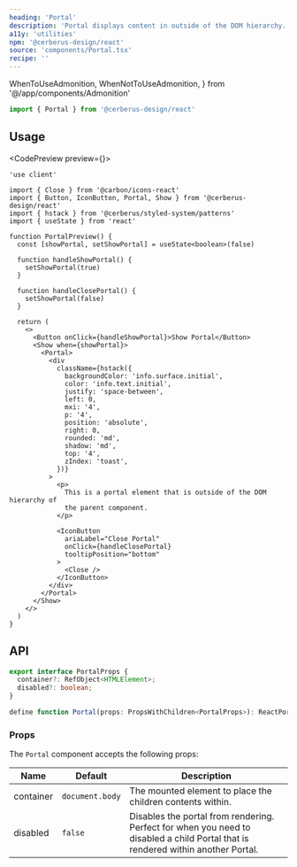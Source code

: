 ```yaml
---
heading: 'Portal'
description: 'Portal displays content in outside of the DOM hierarchy.'
a11y: 'utilities'
npm: '@cerberus-design/react'
source: 'components/Portal.tsx'
recipe: ''
---
```


  WhenToUseAdmonition,
  WhenNotToUseAdmonition,
} from '@/app/components/Admonition'

```ts
import { Portal } from '@cerberus-design/react'
```

<WhenToUseAdmonition description="When you need display a component outside of the parent it is contained within." />

## Usage

<CodePreview preview={<PortalPreview />}>
```tsx title="nav.tsx" {23}
'use client'

import { Close } from '@carbon/icons-react'
import { Button, IconButton, Portal, Show } from '@cerberus-design/react'
import { hstack } from '@cerberus/styled-system/patterns'
import { useState } from 'react'

function PortalPreview() {
  const [showPortal, setShowPortal] = useState<boolean>(false)

  function handleShowPortal() {
    setShowPortal(true)
  }

  function handleClosePortal() {
    setShowPortal(false)
  }

  return (
    <>
      <Button onClick={handleShowPortal}>Show Portal</Button>
      <Show when={showPortal}>
        <Portal>
          <div
            className={hstack({
              backgroundColor: 'info.surface.initial',
              color: 'info.text.initial',
              justify: 'space-between',
              left: 0,
              mxi: '4',
              p: '4',
              position: 'absolute',
              right: 0,
              rounded: 'md',
              shadow: 'md',
              top: '4',
              zIndex: 'toast',
            })}
          >
            <p>
              This is a portal element that is outside of the DOM hierarchy of
              the parent component.
            </p>

            <IconButton
              ariaLabel="Close Portal"
              onClick={handleClosePortal}
              tooltipPosition="bottom"
            >
              <Close />
            </IconButton>
          </div>
        </Portal>
      </Show>
    </>
  )
}
```
</CodePreview>

<WhenNotToUseAdmonition description="Portals should only be used for alert/dialog level components. Anything else should try to achieve this without the use of a portal." />

## API

```ts showLineNumbers=false
export interface PortalProps {
  container?: RefObject<HTMLElement>;
  disabled?: boolean;
}

define function Portal(props: PropsWithChildren<PortalProps>): ReactPortal | null
```

### Props

The `Portal` component accepts the following props:

| Name     | Default | Description                                                   |
| -------- | ------- | ------------------------------------------------------------- |
| container     | `document.body`   | The mounted element to place the children contents within. |
| disabled | `false` | Disables the portal from rendering. Perfect for when you need to disabled a child Portal that is rendered within another Portal. |
